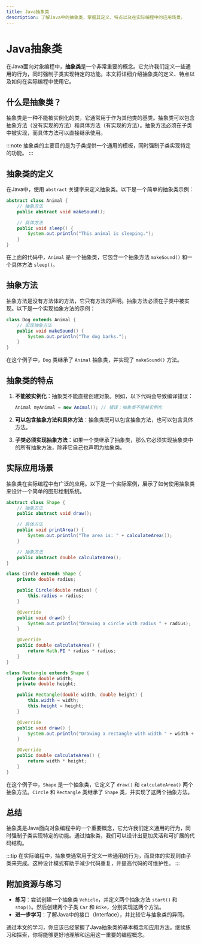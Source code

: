 ```yaml
---
title: Java抽象类
description: 了解Java中的抽象类，掌握其定义、特点以及在实际编程中的应用场景。
---
```


# Java抽象类

在Java面向对象编程中，**抽象类**是一个非常重要的概念。它允许我们定义一些通用的行为，同时强制子类实现特定的功能。本文将详细介绍抽象类的定义、特点以及如何在实际编程中使用它。

## 什么是抽象类？

抽象类是一种不能被实例化的类，它通常用于作为其他类的基类。抽象类可以包含抽象方法（没有实现的方法）和具体方法（有实现的方法）。抽象方法必须在子类中被实现，而具体方法可以直接继承使用。

:::note
抽象类的主要目的是为子类提供一个通用的模板，同时强制子类实现特定的功能。
:::

## 抽象类的定义

在Java中，使用 `abstract` 关键字来定义抽象类。以下是一个简单的抽象类示例：

```java
abstract class Animal {
    // 抽象方法
    public abstract void makeSound();

    // 具体方法
    public void sleep() {
        System.out.println("This animal is sleeping.");
    }
}
```

在上面的代码中，`Animal` 是一个抽象类，它包含一个抽象方法 `makeSound()` 和一个具体方法 `sleep()`。

## 抽象方法

抽象方法是没有方法体的方法，它只有方法的声明。抽象方法必须在子类中被实现。以下是一个实现抽象方法的示例：

```java
class Dog extends Animal {
    // 实现抽象方法
    public void makeSound() {
        System.out.println("The dog barks.");
    }
}
```

在这个例子中，`Dog` 类继承了 `Animal` 抽象类，并实现了 `makeSound()` 方法。

## 抽象类的特点

1. **不能被实例化**：抽象类不能直接创建对象。例如，以下代码会导致编译错误：
   ```java
   Animal myAnimal = new Animal(); // 错误：抽象类不能被实例化
   ```

2. **可以包含抽象方法和具体方法**：抽象类既可以包含抽象方法，也可以包含具体方法。

3. **子类必须实现抽象方法**：如果一个类继承了抽象类，那么它必须实现抽象类中的所有抽象方法，除非它自己也声明为抽象类。

## 实际应用场景

抽象类在实际编程中有广泛的应用。以下是一个实际案例，展示了如何使用抽象类来设计一个简单的图形绘制系统。

```java
abstract class Shape {
    // 抽象方法
    public abstract void draw();

    // 具体方法
    public void printArea() {
        System.out.println("The area is: " + calculateArea());
    }

    // 抽象方法
    public abstract double calculateArea();
}

class Circle extends Shape {
    private double radius;

    public Circle(double radius) {
        this.radius = radius;
    }

    @Override
    public void draw() {
        System.out.println("Drawing a circle with radius " + radius);
    }

    @Override
    public double calculateArea() {
        return Math.PI * radius * radius;
    }
}

class Rectangle extends Shape {
    private double width;
    private double height;

    public Rectangle(double width, double height) {
        this.width = width;
        this.height = height;
    }

    @Override
    public void draw() {
        System.out.println("Drawing a rectangle with width " + width + " and height " + height);
    }

    @Override
    public double calculateArea() {
        return width * height;
    }
}
```

在这个例子中，`Shape` 是一个抽象类，它定义了 `draw()` 和 `calculateArea()` 两个抽象方法。`Circle` 和 `Rectangle` 类继承了 `Shape` 类，并实现了这两个抽象方法。

## 总结

抽象类是Java面向对象编程中的一个重要概念，它允许我们定义通用的行为，同时强制子类实现特定的功能。通过抽象类，我们可以设计出更加灵活和可扩展的代码结构。

:::tip
在实际编程中，抽象类通常用于定义一些通用的行为，而具体的实现则由子类来完成。这种设计模式有助于减少代码重复，并提高代码的可维护性。
:::

## 附加资源与练习

- **练习**：尝试创建一个抽象类 `Vehicle`，并定义两个抽象方法 `start()` 和 `stop()`。然后创建两个子类 `Car` 和 `Bike`，分别实现这两个方法。
- **进一步学习**：了解Java中的接口（Interface），并比较它与抽象类的异同。

通过本文的学习，你应该已经掌握了Java抽象类的基本概念和应用方法。继续练习和探索，你将能够更好地理解和运用这一重要的编程概念。